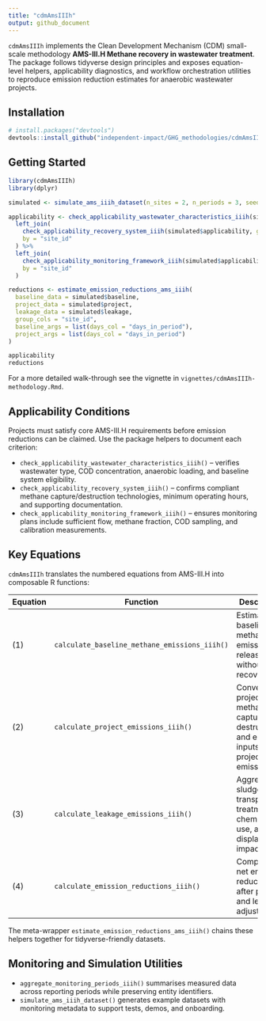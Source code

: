 ```yaml
---
title: "cdmAmsIIIh"
output: github_document
---
```


`cdmAmsIIIh` implements the Clean Development Mechanism (CDM) small-scale methodology **AMS-III.H Methane recovery in wastewater treatment**. The package follows tidyverse design principles and exposes equation-level helpers, applicability diagnostics, and workflow orchestration utilities to reproduce emission reduction estimates for anaerobic wastewater projects.

## Installation

```r
# install.packages("devtools")
devtools::install_github("independent-impact/GHG_methodologies/cdmAmsIIIh")
```

## Getting Started

```r
library(cdmAmsIIIh)
library(dplyr)

simulated <- simulate_ams_iiih_dataset(n_sites = 2, n_periods = 3, seed = 2025)

applicability <- check_applicability_wastewater_characteristics_iiih(simulated$applicability, group_cols = "site_id") %>%
  left_join(
    check_applicability_recovery_system_iiih(simulated$applicability, group_cols = "site_id"),
    by = "site_id"
  ) %>%
  left_join(
    check_applicability_monitoring_framework_iiih(simulated$applicability, group_cols = "site_id"),
    by = "site_id"
  )

reductions <- estimate_emission_reductions_ams_iiih(
  baseline_data = simulated$baseline,
  project_data = simulated$project,
  leakage_data = simulated$leakage,
  group_cols = "site_id",
  baseline_args = list(days_col = "days_in_period"),
  project_args = list(days_col = "days_in_period")
)

applicability
reductions
```

For a more detailed walk-through see the vignette in `vignettes/cdmAmsIIIh-methodology.Rmd`.

## Applicability Conditions

Projects must satisfy core AMS-III.H requirements before emission reductions can be claimed. Use the package helpers to document each criterion:

- `check_applicability_wastewater_characteristics_iiih()` – verifies wastewater type, COD concentration, anaerobic loading, and baseline system eligibility.
- `check_applicability_recovery_system_iiih()` – confirms compliant methane capture/destruction technologies, minimum operating hours, and supporting documentation.
- `check_applicability_monitoring_framework_iiih()` – ensures monitoring plans include sufficient flow, methane fraction, COD sampling, and calibration measurements.

## Key Equations

`cdmAmsIIIh` translates the numbered equations from AMS-III.H into composable R functions:

| Equation | Function | Description |
|----------|----------|-------------|
| (1) | `calculate_baseline_methane_emissions_iiih()` | Estimates baseline methane emissions released without gas recovery. |
| (2) | `calculate_project_emissions_iiih()` | Converts project methane capture, destruction, and energy inputs into project emissions. |
| (3) | `calculate_leakage_emissions_iiih()` | Aggregates sludge transport, treatment, chemical use, and displacement impacts. |
| (4) | `calculate_emission_reductions_iiih()` | Computes net emission reductions after project and leakage adjustments. |

The meta-wrapper `estimate_emission_reductions_ams_iiih()` chains these helpers together for tidyverse-friendly datasets.

## Monitoring and Simulation Utilities

- `aggregate_monitoring_periods_iiih()` summarises measured data across reporting periods while preserving entity identifiers.
- `simulate_ams_iiih_dataset()` generates example datasets with monitoring metadata to support tests, demos, and onboarding.
